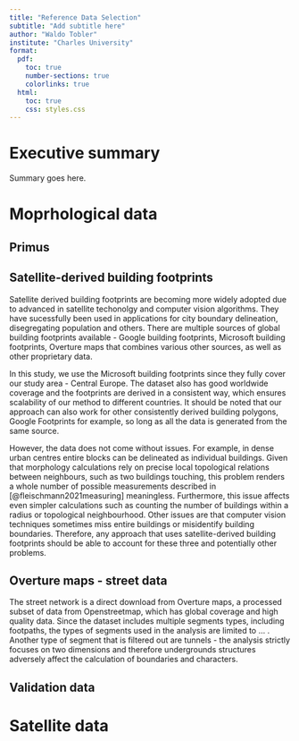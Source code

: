 ```yaml
---
title: "Reference Data Selection"
subtitle: "Add subtitle here"
author: "Waldo Tobler"
institute: "Charles University"
format:
  pdf:
    toc: true
    number-sections: true
    colorlinks: true
  html:
    toc: true
    css: styles.css
---
```


# Executive summary

Summary goes here.


# Moprhological data

## Primus


## Satellite-derived building footprints
Satellite derived building footprints are becoming more widely adopted due to advanced in satellite techonolgy and computer vision algorithms. They have sucessfully been used in applications for city boundary delineation, disegregating population and others. <!--here i can city my phd or the papers if they are out--> There are multiple sources of global building footprints available - Google building footprints, Microsoft building footprints, Overture maps that combines various other sources, as well as other proprietary data.

In this study, we use the Microsoft building footprints since they fully cover our study area - Central Europe. The dataset also has good worldwide coverage and the footprints are derived in a consistent way, which ensures scalability of our method to different countries. It should be noted that our approach can also work for other consistently derived building polygons, Google Footprints for example, so long as all the data is generated from the same source.

However, the data does not come without issues. For example, in dense urban centres entire blocks can be delineated as individual buildings. Given that morphology calculations rely on precise local topological relations between neighbours, such as two buildings touching, this problem renders a whole number of possible measurements described in [@fleischmann2021measuring] meaningless. Furthermore, this issue affects even simpler calculations such as counting the number of buildings within a radius or topological neighbourhood. Other issues are that computer vision techniques sometimes miss entire buildings or misidentify building boundaries. Therefore, any approach that uses satellite-derived building footprints should be able to account for these three and potentially other problems.

## Overture maps - street data
The street network is a direct download from Overture maps, a processed subset of data from Openstreetmap, which has global coverage and high quality data. Since the dataset includes multiple segments types, including footpaths, the types of segments used in the analysis are limited to ... . Another type of segment that is filtered out are tunnels - the analysis strictly focuses on two dimensions and therefore undergrounds structures adversely affect the calculation of boundaries and characters.

## Validation data


# Satellite data